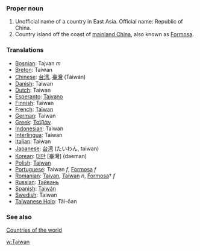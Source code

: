 ===Proper noun===
# Unofficial name of a country in East Asia. Official name: Republic of China.
# Country island off the coast of [[mainland China]], also known as [[Formosa]].

===Translations===
*[[Bosnian]]: Tajvan ''m''
*[[Breton]]: Taiwan
*[[Chinese]]: [[台湾]], [[臺灣]] (Táiwán)
*[[Danish]]: Taiwan
*[[Dutch]]: Taiwan
*[[Esperanto]]: [[Tajvano]]
*[[Finnish]]: Taiwan
*[[French]]: [[Taïwan]]
*[[German]]: Taiwan
*[[Greek]]: [[Ταϊβάν]]
*[[Indonesian]]: Taiwan
*[[Interlingua]]: Taiwan
*[[Italian]]: Taiwan
*[[Japanese]]: [[台湾]] (たいわん, taiwan) 
*[[Korean]]: [[대만]] [臺灣] (daeman)
*[[Polish]]: [[Tajwan]]
*[[Portuguese]]: Taiwan ''f'', [[Formosa]] ''f''
*[[Romanian]]: [[Taivan]], [[Taiwan]] ''n'', [[Formosa]]† ''f''
*[[Russian]]: [[Тайвань]]
*[[Spanish]]: [[Taiwán]]
*[[Swedish]]: Taiwan
*[[Taiwanese Holo]]: Tâi-ôan

===See also===
[[Countries of the world]]

[[w:Taiwan]]